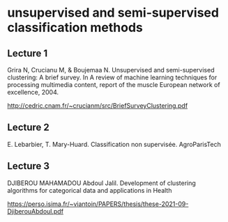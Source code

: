# unsupervised and semi-supervised classification methods


## Lecture 1

Grira N,  Crucianu M,  & Boujemaa N.  Unsupervised and semi-supervised clustering: 
A brief survey. In A review of machine learning techniques for processing multimedia 
content, report of the muscle European network of excellence, 2004.

[http://cedric.cnam.fr/~crucianm/src/BriefSurveyClustering.pdf](http://cedric.cnam.fr/~crucianm/src/BriefSurveyClustering.pdf)


## Lecture 2
E. Lebarbier, T. Mary-Huard. Classification non supervisée. AgroParisTech

## Lecture 3
DJIBEROU MAHAMADOU Abdoul Jalil. Development of clustering algorithms for categorical data and applications
in Health

[https://perso.isima.fr/~viantoin/PAPERS/thesis/these-2021-09-DjiberouAbdoul.pdf](https://perso.isima.fr/~viantoin/PAPERS/thesis/these-2021-09-DjiberouAbdoul.pdf)


